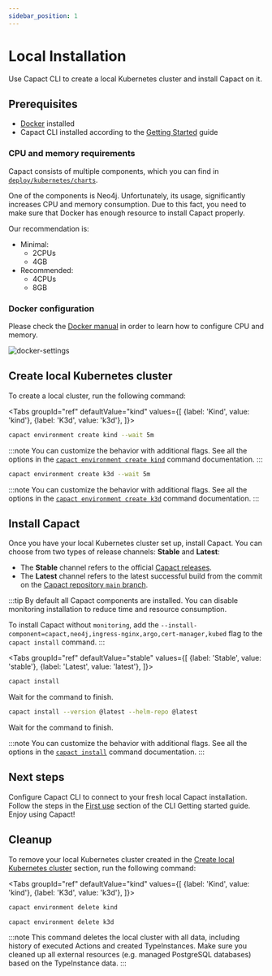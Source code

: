 ```yaml
---
sidebar_position: 1
---
```


# Local Installation

Use Capact CLI to create a local Kubernetes cluster and install Capact on it.

## Prerequisites

- [Docker](https://www.docker.com/) installed
- Capact CLI installed according to the [Getting Started](./../cli/getting-started.mdx#install) guide

### CPU and memory requirements

Capact consists of multiple components, which you can find in [`deploy/kubernetes/charts`](https://github.com/capactio/capact/tree/main/deploy/kubernetes/charts).

One of the components is Neo4j. Unfortunately, its usage, significantly increases CPU and memory consumption. Due to this fact, you need to make sure that Docker has enough resource to install Capact properly.

Our recommendation is:
- Minimal:
  - 2CPUs
  - 4GB
- Recommended:
  - 4CPUs
  - 8GB

### Docker configuration

Please check the [Docker manual](https://docs.docker.com/desktop/mac/#resources) in order to learn how to configure CPU and memory.

<div style={{textAlign: 'center'}}>

![docker-settings](./assets/docker-settings.png)

</div>



## Create local Kubernetes cluster

To create a local cluster, run the following command:


<Tabs
	groupId="ref"
	defaultValue="kind"
	values={[
		{label: 'Kind', value: 'kind'},
		{label: 'K3d', value: 'k3d'},
	]}>
<TabItem value="kind">

```bash
capact environment create kind --wait 5m
```

:::note
You can customize the behavior with additional flags. See all the options in the [`capact environment create kind`](../cli/commands/capact_environment_create_kind.md) command documentation.
:::

</TabItem>
<TabItem value="k3d">

```bash
capact environment create k3d --wait 5m
```

:::note
You can customize the behavior with additional flags. See all the options in the [`capact environment create k3d`](../cli/commands/capact_environment_create_k3d.md) command documentation.
:::

</TabItem>
</Tabs>

## Install Capact

Once you have your local Kubernetes cluster set up, install Capact. You can choose from two types of release channels: **Stable** and **Latest**:

- The **Stable** channel refers to the official [Capact releases](https://github.com/capactio/capact/releases).
- The **Latest** channel refers to the latest successful build from the commit on the [Capact repository `main` branch](https://github.com/capactio/capact/commits/main).

:::tip
By default all Capact components are installed. You can disable monitoring installation to reduce time and resource consumption.

To install Capact without `monitoring`, add the `--install-component=capact,neo4j,ingress-nginx,argo,cert-manager,kubed` flag to the `capact install` command.
:::

<Tabs
	groupId="ref"
	defaultValue="stable"
	values={[
		{label: 'Stable', value: 'stable'},
		{label: 'Latest', value: 'latest'},
	]}>
<TabItem value="stable">

```bash
capact install
```

Wait for the command to finish.

</TabItem>
<TabItem value="latest">

```bash
capact install --version @latest --helm-repo @latest
```

Wait for the command to finish.

</TabItem>
</Tabs>


:::note
You can customize the behavior with additional flags. See all the options in the [`capact install`](../cli/commands/capact_install.md) command documentation.
:::

## Next steps

Configure Capact CLI to connect to your fresh local Capact installation. Follow the steps in the [First use](../cli/getting-started.mdx#first-use) section of the CLI Getting started guide. Enjoy using Capact!

## Cleanup

To remove your local Kubernetes cluster created in the [Create local Kubernetes cluster](#create-local-kubernetes-cluster) section, run the following command:


<Tabs
groupId="ref"
defaultValue="kind"
values={[
{label: 'Kind', value: 'kind'},
{label: 'K3d', value: 'k3d'},
]}>
<TabItem value="kind">

```bash
capact environment delete kind
```

</TabItem>
<TabItem value="k3d">

```bash
capact environment delete k3d
```

</TabItem>
</Tabs>

:::note
This command deletes the local cluster with all data, including history of executed Actions and created TypeInstances. Make sure you cleaned up all external resources (e.g. managed PostgreSQL databases) based on the TypeInstance data.
:::
